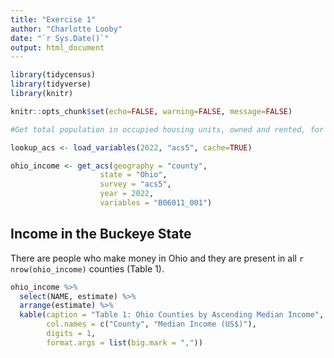 ```yaml
---
title: "Exercise 1"
author: "Charlotte Looby"
date: "`r Sys.Date()`"
output: html_document
---
```


```r
library(tidycensus)
library(tidyverse)
library(knitr)

knitr::opts_chunk$set(echo=FALSE, warning=FALSE, message=FALSE)
```

```r

#Get total population in occupied housing units, owned and rented, for counties in Ohio

lookup_acs <- load_variables(2022, "acs5", cache=TRUE)

ohio_income <- get_acs(geography = "county",
                    state = "Ohio",
                    survey = "acs5", 
                    year = 2022,
                    variables = "B06011_001") 

```

## Income in the Buckeye State

There are people who make money in Ohio and they are present in all `r nrow(ohio_income)` counties (Table 1).

```r
ohio_income %>%
  select(NAME, estimate) %>%
  arrange(estimate) %>%
  kable(caption = "Table 1: Ohio Counties by Ascending Median Income",
        col.names = c("County", "Median Income (US$)"),
        digits = 1, 
        format.args = list(big.mark = ","))

```

